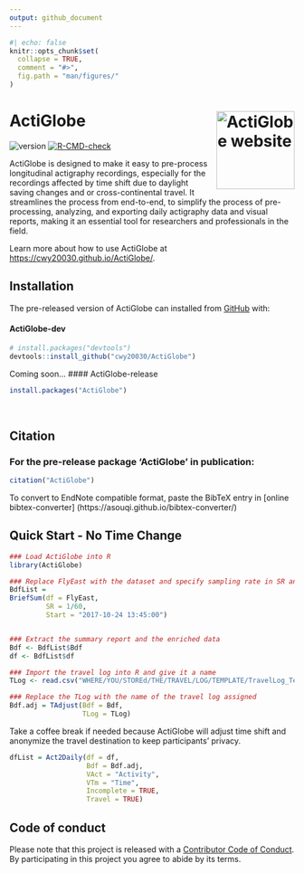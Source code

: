 ```yaml
---
output: github_document
---
```


<!-- README.md is generated from README.Rmd. Please edit that file -->

```r
#| echo: false
knitr::opts_chunk$set(
  collapse = TRUE,
  comment = "#>",
  fig.path = "man/figures/"
)
```

# ActiGlobe <a href="https://github.com/cwy20030/ActiGlobe"><img src="man/figures/logo.png" align="right" height="138" alt="ActiGlobe website" /></a>

<!-- badges: start -->
![version](https://img.shields.io/badge/version-0.1.9-green)
[![R-CMD-check](https://github.com/cwy20030/ActiGlobe/actions/workflows/R-CMD-check.yaml/badge.svg)](https://github.com/cwy20030/ActiGlobe/actions/workflows/R-CMD-check.yaml)
<!-- badges: end -->

ActiGlobe is designed to make it easy to pre-process longitudinal actigraphy recordings, especially for the recordings affected by time shift due to daylight saving changes and or cross-continental travel. It streamlines the process from end-to-end, to simplify the process of pre-processing, analyzing, and exporting daily actigraphy data and visual reports, making it an essential tool for researchers and professionals in the field. 

Learn more about how to use ActiGlobe at <https://cwy20030.github.io/ActiGlobe/>.

## Installation

The pre-released version of ActiGlobe can installed from
[GitHub](https://github.com/) with:

#### ActiGlobe-dev
```r
# install.packages("devtools")
devtools::install_github("cwy20030/ActiGlobe")
```



Coming soon...
#### ActiGlobe-release
```r
install.packages("ActiGlobe")
```


<br>

## Citation 
### For the pre-release package ‘ActiGlobe’ in publication:
```r
citation("ActiGlobe")
```
To convert to EndNote compatible format, paste the BibTeX entry in [online bibtex-converter] (https://asouqi.github.io/bibtex-converter/) 


## Quick Start - No Time Change

```r
### Load ActiGlobe into R
library(ActiGlobe)
```


```r
### Replace FlyEast with the dataset and specify sampling rate in SR and the start of the recording. 
BdfList = 
BriefSum(df = FlyEast,
         SR = 1/60,
         Start = "2017-10-24 13:45:00")


### Extract the summary report and the enriched data
Bdf <- BdfList$Bdf
df <- BdfList$df
```




```r
### Import the travel log into R and give it a name
TLog <- read.csv("WHERE/YOU/STOREd/THE/TRAVEL/LOG/TEMPLATE/TravelLog_Template.csv")

### Replace the TLog with the name of the travel log assigned
Bdf.adj = TAdjust(Bdf = Bdf, 
                  TLog = TLog)
```
Take a coffee break if needed because ActiGlobe will adjust time shift and anonymize the travel destination to keep participants' privacy.


```r
dfList = Act2Daily(df = df,
                   Bdf = Bdf.adj,
                   VAct = "Activity",
                   VTm = "Time",
                   Incomplete = TRUE,
                   Travel = TRUE)
```

## Code of conduct

Please note that this project is released with a [Contributor Code of Conduct](https://github.com/cwy20030/ActiGlobe/CODE_OF_CONDUCT.md). By participating in this project you agree to abide by its terms.
